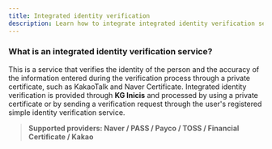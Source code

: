 ```yaml
---
title: Integrated identity verification
description: Learn how to integrate integrated identity verification service.
---
```



### What is an integrated identity verification service?

This is a service that verifies the identity of the person and the accuracy of the information entered during the verification process through a private certificate, such as KakaoTalk and Naver Certificate. Integrated identity verification is provided through **KG Inicis** and processed by using a private certificate or by sending a verification request through the user's registered simple identity verification service.

> **Supported providers: Naver / PASS / Payco / TOSS / Financial Certificate / Kakao**

<Figure src="/gitbook-assets/en/image (57).png" caption="Sample integrated authentication page" />
